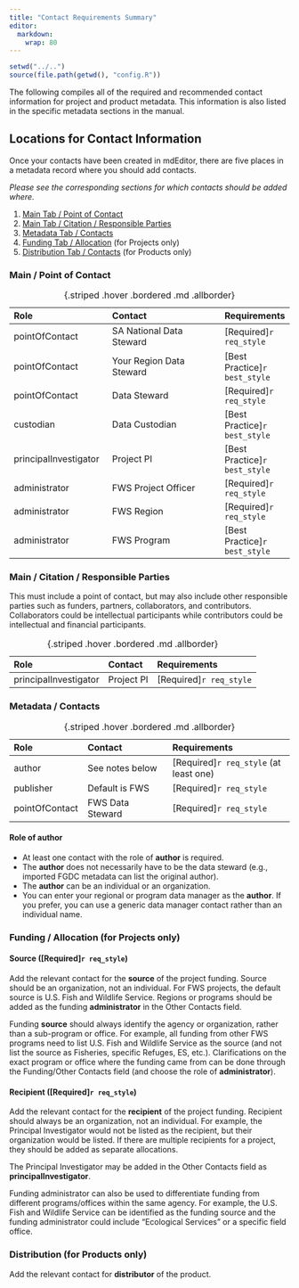 ```yaml
---
title: "Contact Requirements Summary"
editor: 
  markdown: 
    wrap: 80
---
```


```r
setwd("../..")
source(file.path(getwd(), "config.R"))
```

The following compiles all of the required and recommended contact information
for project and product metadata. This information is also listed in the
specific metadata sections in the manual.

## Locations for Contact Information

Once your contacts have been created in mdEditor, there are five places in a
metadata record where you should add contacts.

*Please see the corresponding sections for which contacts should be added
where.*

1.  [Main Tab / Point of Contact](../project_records/main_tab_project.qmd#points-of-contact-required)
2.  [Main Tab / Citation / Responsible Parties](../project_records/main_tab_project.qmd#responsible-parties-required)
3.  [Metadata Tab / Contacts](../project_records/metadata_tab_project.qmd#metadata-contacts)
4.  [Funding Tab / Allocation](../project_records/funding_tab_project.qmd) (for Projects only)
5.  [Distribution Tab / Contacts](../product_records/distribution_tab_product.qmd) (for Products only)

### Main / Point of Contact

| Role                  | Contact                  | Requirements     |
|:----------------------|:-------------------------|:--------------|
| pointOfContact        | SA National Data Steward | [Required]`r req_style`      |
| pointOfContact        | Your Region Data Steward | [Best Practice]`r best_style` |
| pointOfContact        | Data Steward             | [Required]`r req_style`      |
| custodian             | Data Custodian           | [Best Practice]`r best_style` |
| principalInvestigator | Project PI               | [Best Practice]`r best_style` |
| administrator         | FWS Project Officer      | [Required]`r req_style` |
| administrator         | FWS Region               | [Required]`r req_style` |
| administrator         | FWS Program              | [Best Practice]`r best_style` |
: {.striped .hover .bordered .md .allborder} 

### Main / Citation / Responsible Parties

This must include a point of contact, but may also include other responsible
parties such as funders, partners, collaborators, and
contributors. Collaborators could be intellectual participants while
contributors could be intellectual and financial participants.

| Role                  | Contact        | Requirements |
|:----------------------|:---------------|:----------|
| principalInvestigator | Project PI     | [Required]`r req_style`  |
: {.striped .hover .bordered .md .allborder} 

### Metadata / Contacts

| Role           | Contact          | Requirements                |
|:---------------|:-----------------|:-------------------------|
| author         | See notes below  | [Required]`r req_style` (at least one) |
| publisher      | Default is FWS   | [Required]`r req_style` |
| pointOfContact | FWS Data Steward | [Required]`r req_style` |
: {.striped .hover .bordered .md .allborder}   

#### Role of **author**

-   At least one contact with the role of **author** is required.
-   The **author** does not necessarily have to be the data steward (e.g., 
    imported FGDC metadata can list the original author).
-   The **author** can be an individual or an organization.
-   You can enter your regional or program data manager as the **author**. If you
    prefer, you can use a generic data manager contact rather than an individual
    name.


### Funding / Allocation (for Projects only)

#### Source ([Required]`r req_style`)

Add the relevant contact for the **source** of the project funding. Source 
should be an organization, not an individual. For FWS projects, the default 
source is U.S. Fish and Wildlife Service. Regions or programs should be added 
as the funding **administrator** in the Other Contacts field.

::: {.callout-note icon=false}
Funding **source** should always identify the agency or
organization, rather than a sub-program or office. For example, all funding from
other FWS programs need to list U.S. Fish and Wildlife Service as the source
(and not list the source as Fisheries, specific Refuges, ES, etc.).
Clarifications on the exact program or office where the funding came from can be
done through the Funding/Other Contacts field (and choose the role of
**administrator**). 
:::

#### Recipient ([Required]`r req_style`)

Add the relevant contact for the **recipient** of the project funding. Recipient
should always be an organization, not an individual. For example, the Principal
Investigator would not be listed as the recipient, but their organization would
be listed. If there are multiple recipients for a project, they should be added 
as separate allocations.

The Principal Investigator may be added in the Other Contacts field as
**principalInvestigator**.

::: {.callout-note icon=false}
Funding administrator can also be used to differentiate
funding from different programs/offices within the same agency. For example, the
U.S. Fish and Wildlife Service can be identified as the funding source and the
funding administrator could include "Ecological Services" or a specific field
office. 
:::

### Distribution (for Products only)

Add the relevant contact for **distributor** of the product.
